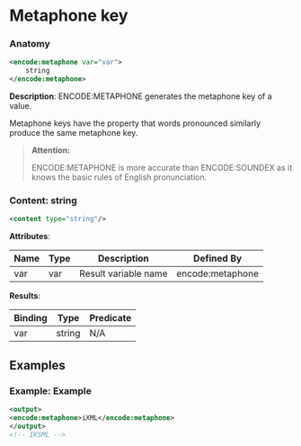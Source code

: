 # Metaphone key

### Anatomy

```xml
<encode:metaphone var="var">
    string
</encode:metaphone>
```

 **Description**:
 ENCODE:METAPHONE generates the metaphone key of a value.

Metaphone keys have the property that words pronounced similarly produce the same metaphone key.


> **Attention:**
>
> ENCODE:METAPHONE is more accurate than ENCODE:SOUNDEX as it knows the basic rules of English pronunciation.

### Content: string

```xml
<content type="string"/>
```

**Attributes**:

| Name | Type | Description | Defined By |
| ---- | ---- | ----------- | ---------- |
| var | var | Result variable name | encode:metaphone |


**Results**:

| Binding | Type | Predicate |
| ------- | ---- | --------- |
| var | string | N/A |


## Examples

### Example: Example

```xml
<output>
<encode:metaphone>iXML</encode:metaphone>
</output>
<!-- IKSML -->
```

